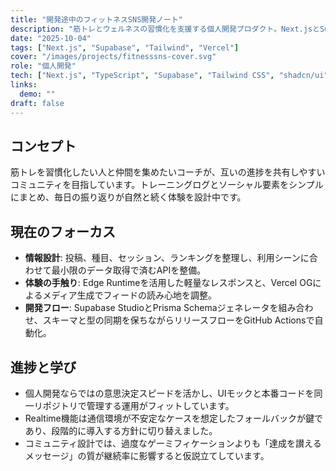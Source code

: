 ```yaml
---
title: "開発途中のフィットネスSNS開発ノート"
description: "筋トレとウェルネスの習慣化を支援する個人開発プロダクト。Next.jsとSupabaseでモバイルファーストなSNSを構築中。"
date: "2025-10-04"
tags: ["Next.js", "Supabase", "Tailwind", "Vercel"]
cover: "/images/projects/fitnesssns-cover.svg"
role: "個人開発"
tech: ["Next.js", "TypeScript", "Supabase", "Tailwind CSS", "shadcn/ui", "Vercel"]
links:
  demo: ""
draft: false
---
```


## コンセプト
筋トレを習慣化したい人と仲間を集めたいコーチが、互いの進捗を共有しやすいコミュニティを目指しています。トレーニングログとソーシャル要素をシンプルにまとめ、毎日の振り返りが自然と続く体験を設計中です。

## 現在のフォーカス
- **情報設計**: 投稿、種目、セッション、ランキングを整理し、利用シーンに合わせて最小限のデータ取得で済むAPIを整備。
- **体験の手触り**: Edge Runtimeを活用した軽量なレスポンスと、Vercel OGによるメディア生成でフィードの読み心地を調整。
- **開発フロー**: Supabase StudioとPrisma Schemaジェネレータを組み合わせ、スキーマと型の同期を保ちながらリリースフローをGitHub Actionsで自動化。

## 進捗と学び
- 個人開発ならではの意思決定スピードを活かし、UIモックと本番コードを同一リポジトリで管理する運用がフィットしています。
- Realtime機能は通信環境が不安定なケースを想定したフォールバックが鍵であり、段階的に導入する方針に切り替えました。
- コミュニティ設計では、過度なゲーミフィケーションよりも「達成を讃えるメッセージ」の質が継続率に影響すると仮説立てしています。
